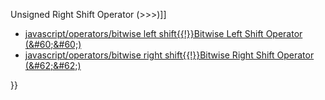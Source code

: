 {{Page_Title}}
{{Flags}}
{{Summary_Section|Right shifts the value of a variable by the number of bits specified in the value of an expression, without maintaining sign, and assigns the result to the variable.

}}
{{JS_Syntax|Formats={{JS_Syntax_Format
|Format= result '''&gt;&gt;&gt;=''' expression}}
|Values={{JS_Syntax_Parameter
|Name=result
|Required=
|Description=Any variable.}}{{JS_Syntax_Parameter
|Name=expression
|Required=
|Description=Any expression.}}
}}
{{Remarks_Section
|Remarks=Using the &gt;&gt;&gt;= operator is exactly the same as doing the following:

 result = result &gt;&gt;&gt; expression
The '''&gt;&gt;&gt;=''' operator shifts the bits of result right by the number of bits specified in expression. Zeroes are filled in from the left. Digits shifted off the right are discarded. For example:

 var temp
 temp = -14
 temp &gt;&gt;&gt;= 2
The variable temp has an initial value of -14 (11111111 11111111 11111111 11110010 in two's complement binary). When shifted right two bits, the value equals 1073741820 (00111111 11111111 11111111 11111100 in binary).
}}
{{See_Also_Section
|Manual_links=* [[javascript/operators/unsigned right shift{{!}}Unsigned Right Shift Operator (&#62;&#62;&#62;)]]
* [[javascript/operators/bitwise left shift{{!}}Bitwise Left Shift Operator (&#60;&#60;)]]
* [[javascript/operators/bitwise right shift{{!}}Bitwise Right Shift Operator (&#62;&#62;)]]
}}
{{Topics | JS Basic}}

{{External_Attribution
|Is_CC-BY-SA=No
|Sources=MSDN
|MDN_link=
|MSDN_link=http://msdn.microsoft.com/en-us/library/ie/2ked96yw(v=vs.94).aspx
|HTML5Rocks_link=
}}
